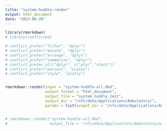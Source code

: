 ```yaml
---
title: "system-huddle-render"
output: html_document
date: "2023-09-20"
---
```



```r
library(rmarkdown)
# library(conflicted)

# conflict_prefer("filter", "dplyr")
# conflict_prefer("mutate", "dplyr")
# conflict_prefer("arrange", "dplyr")
# conflict_prefer("summarise", "dplyr")
# conflict_prefer_all("dplyr", c("plyr","stats"))
# conflict_prefer("percent", "scales")
# conflict_prefer("style", "plotly")


rmarkdown::render(input = "system-huddle-all.Rmd",
                  output_format = "html_document",
                  output_file = "system_huddle_test",
                  output_dir = "/nfs/data/Applications/Ambulatory/",
                  params = list(output_dir = "/nfs/data/Applications/Ambulatory/"))


# rmarkdown::render("system-huddle-all.Rmd", 
#                   output_file = '/nfs/data/Applications/Ambulatory/out.html')
```


